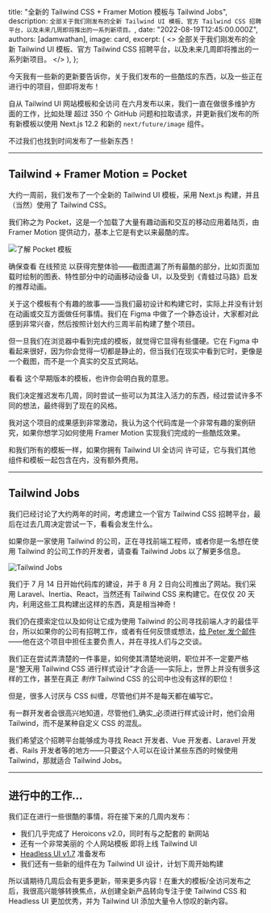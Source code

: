

  title: "全新的 Tailwind CSS + Framer Motion 模板与 Tailwind Jobs",
  description: `全部关于我们刚发布的全新 Tailwind UI 模板、官方 Tailwind CSS 招聘平台，以及未来几周即将推出的一系列新项目。`,
  date: "2022-08-19T12:45:00.000Z",
  authors: [adamwathan],
  image: card,
  excerpt: (
    <>
      全部关于我们刚发布的全新 Tailwind UI 模板、官方 Tailwind CSS 招聘平台，以及未来几周即将推出的一系列新项目。
    </>
  ),
};

今天我有一些新的更新要告诉你，关于我们发布的一些酷炫的东西，以及一些正在进行中的项目，但即将发布！

自从 <Link href="/blog/2022-06-23-tailwind-templates-and-all-access">Tailwind UI 网站模板和全访问</Link> 在六月发布以来，我们一直在做很多维护方面的工作，比如处理 <Link href="https://github.com/search?q=is%3Aclosed+org%3Atailwindlabs+archived%3Afalse+sort%3Acreated-desc+is%3Apublic+closed%3A%3E%3D2022-06-23+-author%3Aapp%2Fdependabot+-author%3Aapp%2Fgithub-actions+-author%3Aapp%2Fdepfu&type=Issues">超过 350 个 GitHub 问题和拉取请求</Link>，并更新我们发布的所有新模板以使用 <Link href="https://nextjs.org/blog/next-12-2">Next.js 12.2</Link> 和新的 <Link href="https://nextjs.org/docs/app/api-reference/next-config-js/images">`next/future/image`</Link> 组件。

不过我们也找到时间发布了一些新东西！

---

## Tailwind + Framer Motion = Pocket

大约一周前，我们发布了一个全新的 Tailwind UI 模板，采用 Next.js 构建，并且（当然）使用了 Tailwind CSS。

我们称之为 <Link href="https://tailwindui.com/templates/pocket">Pocket</Link>，这是一个加载了大量有趣动画和交互的移动应用着陆页，由 <Link href="https://www.framer.com/motion/">Framer Motion</Link> 提供动力，基本上它是有史以来最酷的库。

<Link href="https://tailwindui.com/templates/pocket">
  <Image alt="了解 Pocket 模板" src={pocketPreview} />
</Link>

确保查看 <Link href="https://pocket.tailwindui.com/">在线预览</Link> 以获得完整体验——截图遗漏了所有最酷的部分，比如页面加载时绘制的图表、特性部分中的动画移动设备 UI，以及受到《青蛙过马路》启发的推荐动画。

关于这个模板有个有趣的故事——当我们最初设计和构建它时，实际上并没有计划在动画或交互方面做任何事情。我们在 Figma 中做了一个静态设计，大家都对此感到非常兴奋，然后按照计划大约三周半前构建了整个项目。

但一旦我们在浏览器中看到完成的模板，就觉得它显得有些僵硬。它在 Figma 中看起来很好，因为你会觉得一切都是静止的，但当我们在现实中看到它时，更像是一个截图，而不是一个真实的交互式网站。

看看 <Link href="https://tailwindui-template-wip-saas-02-7i25puvq2-tailwindlabs.vercel.app/">这个早期版本的模板</Link>，也许你会明白我的意思。

我们决定推迟发布几周，同时尝试一些可以为其注入活力的东西，经过尝试许多不同的想法，最终得到了现在的风格。

我对这个项目的成果感到非常激动，我认为这个代码库是一个非常有趣的案例研究，如果你想学习如何使用 Framer Motion 实现我们完成的一些酷炫效果。

和我们所有的模板一样，如果你拥有 <Link href="https://tailwindui.com/all-access">Tailwind UI 全访问</Link> 许可证，它与我们其他组件和模板一起包含在内，没有额外费用。

---

## Tailwind Jobs

我们已经讨论了大约两年的时间，考虑建立一个官方 Tailwind CSS 招聘平台，最后在过去几周决定尝试一下，看看会发生什么。

如果你是一家使用 Tailwind 的公司，正在寻找前端工程师，或者你是一名想在使用 Tailwind 的公司工作的开发者，<Link href="https://jobs.tailwindcss.com/">请查看 Tailwind Jobs</Link> 以了解更多信息。

<Link href="https://jobs.tailwindcss.com">
  <Image alt="Tailwind Jobs" src={tailwindJobs} />
</Link>

我们于 7 月 14 日开始代码库的建设，并于 8 月 2 日向公司推出了网站。我们采用 <Link href="https://laravel.com/">Laravel</Link>、<Link href="https://inertiajs.com/">Inertia</Link>、<Link href="https://reactjs.org/">React</Link>，当然还有 Tailwind CSS 来构建它。在仅仅 20 天内，利用这些工具构建出这样的东西，真是相当神奇！

我们仍在摸索定位以及如何让它成为使用 Tailwind 的公司寻找前端人才的最佳平台，所以如果你的公司有招聘工作，或者有任何反馈或想法，[给 Peter 发个邮件](mailto:peter@tailwindcss.com)——他在这个项目中担任主要负责人，并在寻找人们与之交谈。

我们正在尝试弄清楚的一件事是，如何使其清楚地说明，职位并不一定要严格是“整天用 Tailwind CSS 进行样式设计”才合适——实际上，世界上并没有很多这样的工作，甚至在真正 _制作_ Tailwind CSS 的公司中也没有这样的职位！

但是，很多人讨厌与 CSS 纠缠，尽管他们并不是每天都在编写它。

有一群开发者会很高兴地知道，尽管他们_确实_必须进行样式设计时，他们会用 Tailwind，而不是某种自定义 CSS 的混乱。

我们希望这个招聘平台能够成为寻找 React 开发者、Vue 开发者、Laravel 开发者、Rails 开发者等的地方——只要这个人可以在设计某些东西的时候使用 Tailwind，那就适合 Tailwind Jobs。

---

## 进行中的工作...

我们正在进行一些很酷的事情，将在接下来的几周内发布：

- 我们几乎完成了 <Link href="https://twitter.com/steveschoger/status/1559622409136873473">Heroicons v2.0</Link>，同时有与之配套的 <Link href="https://twitter.com/jamesm/status/1556957434194829314">新网站</Link>
- 还有一个非常美丽的 <Link href="https://twitter.com/jamesm/status/1560289211424595973">个人网站模板</Link> 即将上线 Tailwind UI
- [Headless UI v1.7](https://github.com/tailwindlabs/headlessui/blob/main/packages/@headlessui-react/CHANGELOG.md#unreleased) 准备发布
- 我们还有一些新的组件在为 Tailwind UI 设计，计划下周开始构建

所以请期待几周后会有更多更新，带来更多内容！在重大的模板/全访问发布之后，我很高兴能够转换焦点，从创建全新产品转向专注于使 Tailwind CSS 和 Headless UI 更加优秀，并为 Tailwind UI 添加大量令人惊叹的新内容。
